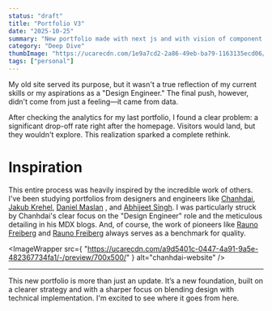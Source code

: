 ```yaml
---
status: "draft"
title: "Portfolio V3"
date: "2025-10-25"
summary: "New portfolio made with next js and with vision of component lab"
category: "Deep Dive"
thumbImage: "https://ucarecdn.com/1e9a7cd2-2a86-49eb-ba79-1163135ecd06/-/preview/920x600/"
tags: ["personal"]
---
```


My old site served its purpose, but it wasn't a true reflection of my current skills or my aspirations as a "Design Engineer." The final push, however, didn't come from just a feeling—it came from data.

After checking the analytics for my last portfolio, I found a clear problem: a significant drop-off rate right after the homepage. Visitors would land, but they wouldn't explore. This realization sparked a complete rethink.

# Inspiration

This entire process was heavily inspired by the incredible work of others. I've been studying portfolios from designers and engineers like [Chanhdai]("https://chanhdai.com/"), [Jakub Krehel]("https://jakub.kr/"), [Daniel Maslan]("https://www.daniels.link/") , and [Abhijeet Singh]("https://www.abjt.dev/"). I was particularly struck by Chanhdai's clear focus on the "Design Engineer" role and the meticulous detailing in his MDX blogs. And, of course, the work of pioneers like [Rauno Freiberg]("https://rauno.me/") and [Rauno Freiberg]("https://rauno.me/") always serves as a benchmark for quality.

<ImageWrapper
  src={
    "https://ucarecdn.com/a9d5401c-0447-4a91-9a5e-482367734fa1/-/preview/700x500/"
  }
  alt="chanhdai-website"
/>

---

This new portfolio is more than just an update. It’s a new foundation, built on a clearer strategy and with a sharper focus on blending design with technical implementation. I'm excited to see where it goes from here.
